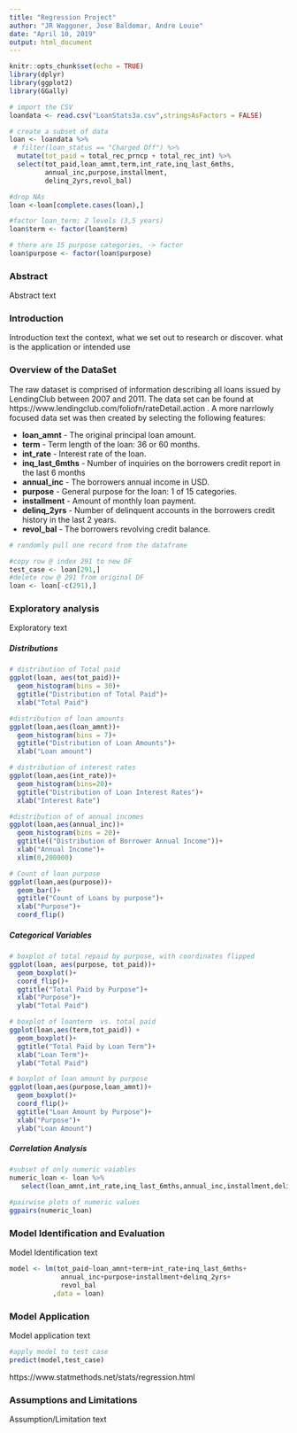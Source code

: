 ```yaml
---
title: "Regression Project"
author: "JR Waggoner, Jose Baldomar, Andre Louie"
date: "April 10, 2019"
output: html_document
---
```


```r

knitr::opts_chunk$set(echo = TRUE)
library(dplyr)
library(ggplot2)
library(GGally)
```

``` r
# import the CSV
loandata <- read.csv("LoanStats3a.csv",stringsAsFactors = FALSE)
```

```r
# create a subset of data 
loan <- loandata %>%
 # filter(loan_status == "Charged Off") %>%
  mutate(tot_paid = total_rec_prncp + total_rec_int) %>%
  select(tot_paid,loan_amnt,term,int_rate,inq_last_6mths,
         annual_inc,purpose,installment,
         delinq_2yrs,revol_bal)
```

```r
#drop NAs
loan <-loan[complete.cases(loan),] 
```

```r
#factor loan_term; 2 levels (3,5 years)
loan$term <- factor(loan$term)
```

```r
# there are 15 purpose categories, -> factor 
loan$purpose <- factor(loan$purpose)
```

### **Abstract**
Abstract text

### **Introduction**
Introduction text
the context, what we set out to research or discover.  what is the application or intended use

### **Overview of the DataSet**
  The raw dataset is comprised of information describing all loans issued by LendingClub between 2007 and 2011. The data set can be found at  https://www.lendingclub.com/foliofn/rateDetail.action . A more narrlowly focused data set was then created by selecting the following features:

  - **loan_amnt** - The original principal loan amount.
  + **term** - Term length of the loan: 36 or 60 months.
  + **int_rate** - Interest rate of the loan.
  + **inq_last_6mths** - Number of inquiries on the borrowers credit report in the last 6 months
  + **annual_inc** - The borrowers annual income in USD.
  + **purpose** - General purpose for the loan: 1 of 15 categories.
  + **installment** - Amount of monthly loan payment.
  + **delinq_2yrs** - Number of delinquent accounts in the borrowers credit history in the last 2 years.
  + **revol_bal** - The borrowers revolving credit balance.
  
```r
# randomly pull one record from the dataframe

#copy row @ index 291 to new DF
test_case <- loan[291,]
#delete row @ 291 from original DF
loan <- loan[-c(291),]
```
  
### **Exploratory analysis**
Exploratory text

##### **Distributions**

```r
# distribution of Total paid
ggplot(loan, aes(tot_paid))+
  geom_histogram(bins = 30)+
  ggtitle("Distribution of Total Paid")+
  xlab("Total Paid")
```

```r
#distribution of loan amounts
ggplot(loan,aes(loan_amnt))+
  geom_histogram(bins = 7)+
  ggtitle("Distribution of Loan Amounts")+
  xlab("Loan amount")
```

```r
# distribution of interest rates
ggplot(loan,aes(int_rate))+
  geom_histogram(bins=20)+
  ggtitle("Distribution of Loan Interest Rates")+
  xlab("Interest Rate")
```

```r
#distribution of of annual incomes
ggplot(loan,aes(annual_inc))+
  geom_histogram(bins = 20)+
  ggtitle(("Distribution of Borrower Annual Income"))+
  xlab("Annual Income")+
  xlim(0,200000)
```

```r
# Count of loan purpose
ggplot(loan,aes(purpose))+
  geom_bar()+
  ggtitle("Count of Loans by purpose")+
  xlab("Purpose")+
  coord_flip()
```

##### **Categorical Variables**

```r
# boxplot of total repaid by purpose, with coordinates flipped
ggplot(loan, aes(purpose, tot_paid))+
  geom_boxplot()+
  coord_flip()+
  ggtitle("Total Paid by Purpose")+
  xlab("Purpose")+
  ylab("Total Paid")
```

```r
# boxplot of loanterm  vs. total paid
ggplot(loan,aes(term,tot_paid)) +
  geom_boxplot()+
  ggtitle("Total Paid by Loan Term")+
  xlab("Loan Term")+
  ylab("Total Paid")

```

```r
# boxplot of loan amount by purpose
ggplot(loan,aes(purpose,loan_amnt))+
  geom_boxplot()+
  coord_flip()+
  ggtitle("Loan Amount by Purpose")+
  xlab("Purpose")+
  ylab("Loan Amount")
```

##### **Correlation Analysis**
```r
#subset of only numeric vaiables
numeric_loan <- loan %>%
   select(loan_amnt,int_rate,inq_last_6mths,annual_inc,installment,delinq_2yrs,tot_paid  )

#pairwise plots of numeric values  
ggpairs(numeric_loan)
```

### **Model Identification and Evaluation** 
Model Identification text
```r
model <- lm(tot_paid~loan_amnt+term+int_rate+inq_last_6mths+
             annual_inc+purpose+installment+delinq_2yrs+
             revol_bal
           ,data = loan)
```

### **Model Application**
Model application text

```r
#apply model to test case
predict(model,test_case)
```

https://www.statmethods.net/stats/regression.html

### **Assumptions and Limitations**
Assumption/Limitation text


